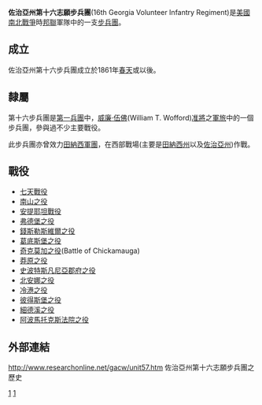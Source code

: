 '''佐治亞州第十六志願步兵團'''(16th Georgia Volunteer Infantry Regiment)是[[美國|美國]][[南北戰爭|南北戰爭]]時[[美利堅聯盟國|邦聯]]軍隊中的一支[[步兵團|步兵團]]。

==成立==
佐治亞州第十六步兵團成立於1861年[[春天|春天]]或以後。

==隸屬==
第十六步兵團是[[第一兵團(邦聯)|第一兵團]]中，[[威廉·伍佛|威廉·伍佛]](William T. Wofford)[[准將|准將]]之[[軍旅|軍旅]]中的一個步兵團，參與過不少主要戰役。

此步兵團亦曾效力[[田納西軍團|田納西軍團]]，在西部戰場(主要是[[田納西州|田納西州]]以及[[佐治亞州|佐治亞州]])作戰。

==戰役==
*[[七天戰役|七天戰役]]
*[[南山之役|南山之役]]
*[[安提耶坦戰役|安提耶坦戰役]]
*[[弗德堡之役|弗德堡之役]]
*[[錢斯勒斯維爾之役|錢斯勒斯維爾之役]]
*[[葛底斯堡之役|葛底斯堡之役]]
*[[奇克莫加之役|奇克莫加之役]](Battle of Chickamauga)
*[[莽原之役|莽原之役]]
*[[史波特斯凡尼亞郡府之役|史波特斯凡尼亞郡府之役]]
*[[北安娜之役|北安娜之役]]
*[[冷港之役|冷港之役]]
*[[彼得斯堡之役|彼得斯堡之役]]
*[[細德溪之役|細德溪之役]]
*[[阿波馬托克斯法院之役|阿波馬托克斯法院之役]]

==外部連結==
http://www.researchonline.net/gacw/unit57.htm{{Wayback|url=http://www.researchonline.net/gacw/unit57.htm |date=20070927200725 }}  佐治亞州第十六志願步兵團之歷史

[[Category:邦聯步兵團|1]]
[[Category:佐治亞州步兵團|1]]